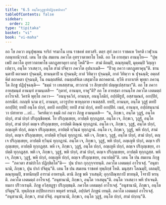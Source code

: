 ```yaml
---
title: "6.5 อนฺโตวุฏฺฐาทิปฏิกฺเขปกถา"
tableOfContents: false
sidebar:
  order: 22
type: "tipitaka"
basket: "vi"
book: "vi-maha"
---
```



<DynamicBreadcrumb />

<Division number="274" book="vi-maha">

<Paragraph number="1251" book="vi-maha">
อถ โข ภควา อนุปุพฺเพน จาริกํ จรมาโน เยน ราชคหํ ตทวสริ. ตตฺร สุทํ ภควา ราชคเห วิหรติ เวฬุวเน กลนฺทกนิวาเป. เตน โข ปน สมเยน ภควโต อุทรวาตาพาโธ โหติ. อถ โข อายสฺมา อานนฺโท—  “ปุพฺเพปิ ภควโต อุทรวาตาพาโธ เตกฏุลยาคุยา ผาสุ โหตี”ติ—  สามํ ติลมฺปิ, ตณฺฑุลมฺปิ, มุคฺคมฺปิ วิญฺญาเปตฺวา, อนฺโต วาเสตฺวา, อนฺโต สามํ ปจิตฺวา ภควโต อุปนาเมสิ—  “ปิวตุ ภควา เตกฏุลยาคุนฺ”ติ. ชานนฺตาปิ ตถาคตา ปุจฺฉนฺติ, ชานนฺตาปิ น ปุจฺฉนฺติ; กาลํ วิทิตฺวา ปุจฺฉนฺติ, กาลํ วิทิตฺวา น ปุจฺฉนฺติ; อตฺถสํหิตํ ตถาคตา ปุจฺฉนฺติ, โน อนตฺถสํหิตํ. อนตฺถสํหิเต เสตุฆาโต ตถาคตานํ. ทฺวีหิ อากาเรหิ พุทฺธา ภควนฺโต ภิกฺขู ปฏิปุจฺฉนฺติ—  “ธมฺมํ วา เทเสสฺสาม, สาวกานํ วา สิกฺขาปทํ ปญฺญเปสฺสามา”ติ.
</Paragraph>

<Paragraph number="1252" book="vi-maha">
อถ โข ภควา อายสฺมนฺตํ อานนฺทํ อามนฺเตสิ—  “กุตายํ, อานนฺท, ยาคู”ติ? อถ โข อายสฺมา อานนฺโท ภควโต เอตมตฺถํ อาโรเจสิ. วิครหิ พุทฺโธ ภควา—  “อนนุจฺฉวิกํ, อานนฺท, อนนุโลมิกํ, อปฺปติรูปํ, อสฺสามณกํ, อกปฺปิยํ, อกรณียํ. กถญฺหิ นาม ตฺวํ, อานนฺท, เอวรูปาย พาหุลฺลาย เจเตสฺสสิ. ยทปิ, อานนฺท, อนฺโต วุฏฺฐํ ตทปิ อกปฺปิยํ; ยทปิ อนฺโต ปกฺกํ, ตทปิ อกปฺปิยํ; ยทปิ สามํ ปกฺกํ, ตทปิ อกปฺปิยํ. เนตํ, อานนฺท, อปฺปสนฺนานํ วา ปสาทาย …เป…  วิครหิตฺวา ธมฺมึ กถํ กตฺวา ภิกฺขู อามนฺเตสิ—  “น, ภิกฺขเว, อนฺโต วุฏฺฐํ, อนฺโต ปกฺกํ, สามํ ปกฺกํ ปริภุญฺชิตพฺพํ. โย ปริภุญฺเชยฺย, อาปตฺติ ทุกฺกฏสฺส. อนฺโต เจ, ภิกฺขเว, วุฏฺฐํ, อนฺโต ปกฺกํ, สามํ ปกฺกํ ตญฺเจ ปริภุญฺเชยฺย, อาปตฺติ ติณฺณํ ทุกฺกฏานํ. อนฺโต เจ, ภิกฺขเว, วุฏฺฐํ, อนฺโต ปกฺกํ, อญฺเญหิ ปกฺกํ, ตญฺเจ ปริภุญฺเชยฺย, อาปตฺติ ทฺวินฺนํ ทุกฺกฏานํ. อนฺโต เจ, ภิกฺขเว, วุฏฺฐํ, พหิ ปกฺกํ, สามํ ปกฺกํ, ตญฺเจ ปริภุญฺเชยฺย, อาปตฺติ ทฺวินฺนํ ทุกฺกฏานํ. พหิ เจ, ภิกฺขเว, วุฏฺฐํ, อนฺโต ปกฺกํ, สามํ ปกฺกํ, ตญฺเจ ปริภุญฺเชยฺย, อาปตฺติ ทฺวินฺนํ ทุกฺกฏานํ. อนฺโต เจ, ภิกฺขเว, วุฏฺฐํ, พหิ ปกฺกํ, อญฺเญหิ ปกฺกํ, ตญฺเจ ปริภุญฺเชยฺย, อาปตฺติ ทุกฺกฏสฺส. พหิ เจ, ภิกฺขเว, วุฏฺฐํ, อนฺโต ปกฺกํ, อญฺเญหิ ปกฺกํ, ตญฺเจ ปริภุญฺเชยฺย, อาปตฺติ ทุกฺกฏสฺส. พหิ เจ, ภิกฺขเว, วุฏฺฐํ, พหิ ปกฺกํ, สามํ ปกฺกํ, ตญฺเจ ปริภุญฺเชยฺย, อาปตฺติ ทุกฺกฏสฺส. พหิ เจ, ภิกฺขเว, วุฏฺฐํ, พหิ ปกฺกํ, อญฺเญหิ ปกฺกํ, ตญฺเจ ปริภุญฺเชยฺย, อนาปตฺตี”ติ.
</Paragraph>

<Paragraph number="1253" book="vi-maha">
เตน โข ปน สมเยน ภิกฺขู—  “ภควตา สามํปาโก ปฏิกฺขิตฺโต”ติ—  ปุน ปาเก กุกฺกุจฺจายนฺติ. ภควโต เอตมตฺถํ อาโรเจสุํ. “อนุชานามิ, ภิกฺขเว, ปุน ปากํ ปจิตุนฺ”ติ.
</Paragraph>

<Paragraph number="1254" book="vi-maha">
เตน โข ปน สมเยน ราชคหํ ทุพฺภิกฺขํ โหติ. มนุสฺสา โลณมฺปิ, เตลมฺปิ, ตณฺฑุลมฺปิ, ขาทนียมฺปิ อารามํ อาหรนฺติ. ตานิ ภิกฺขู พหิ วาเสนฺติ; อุกฺกปิณฺฑกาปิ ขาทนฺติ, โจราปิ หรนฺติ. ภควโต เอตมตฺถํ อาโรเจสุํ. “อนุชานามิ, ภิกฺขเว, อนฺโต วาเสตุนฺ”ติ. อนฺโต วาเสตฺวา พหิ ปาเจนฺติ. ทมกา ปริวาเรนฺติ. ภิกฺขู อวิสฺสฏฺฐา ปริภุญฺชนฺติ. ภควโต เอตมตฺถํ อาโรเจสุํ. “อนุชานามิ, ภิกฺขเว, อนฺโต ปจิตุนฺ”ติ. ทุพฺภิกฺเข กปฺปิยการกา พหุตรํ หรนฺติ, อปฺปตรํ ภิกฺขูนํ เทนฺติ. ภควโต เอตมตฺถํ อาโรเจสุํ. “อนุชานามิ, ภิกฺขเว, สามํ ปจิตุํ. อนุชานามิ, ภิกฺขเว, อนฺโต วุฏฺฐํ, อนฺโต ปกฺกํ, สามํ ปกฺกนฺ”ติ.
</Paragraph>
</Division>